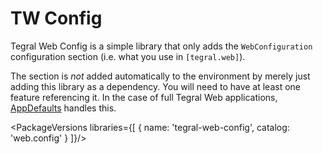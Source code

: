 
# TW Config

Tegral Web Config is a simple library that only adds the `WebConfiguration` configuration section (i.e. what you use in `[tegral.web]`).

The section is *not* added automatically to the environment by merely just adding this library as a dependency. You will need to have at least one feature referencing it. In the case of full Tegral Web applications, [AppDefaults](/web/appdefaults/index.mdx) handles this.

<PackageVersions libraries={[
    { name: 'tegral-web-config', catalog: 'web.config' }
]}/>
